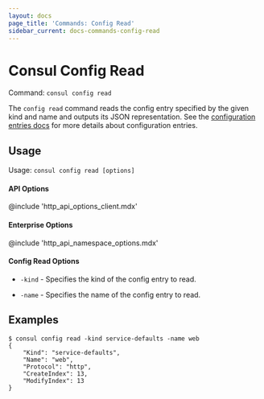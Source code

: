 ```yaml
---
layout: docs
page_title: 'Commands: Config Read'
sidebar_current: docs-commands-config-read
---
```


# Consul Config Read

Command: `consul config read`

The `config read` command reads the config entry specified by the given
kind and name and outputs its JSON representation. See the
[configuration entries docs](/docs/agent/config_entries.html) for more
details about configuration entries.

## Usage

Usage: `consul config read [options]`

#### API Options

@include 'http_api_options_client.mdx'

#### Enterprise Options

@include 'http_api_namespace_options.mdx'

#### Config Read Options

- `-kind` - Specifies the kind of the config entry to read.

- `-name` - Specifies the name of the config entry to read.

## Examples

    $ consul config read -kind service-defaults -name web
    {
        "Kind": "service-defaults",
        "Name": "web",
        "Protocol": "http",
        "CreateIndex": 13,
        "ModifyIndex": 13
    }
